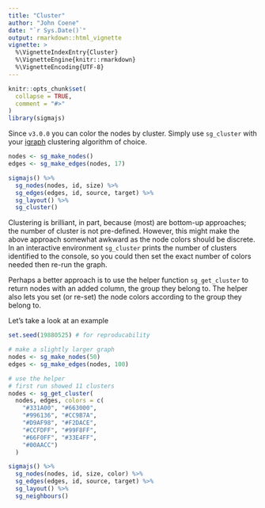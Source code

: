 ```yaml
---
title: "Cluster"
author: "John Coene"
date: "`r Sys.Date()`"
output: rmarkdown::html_vignette
vignette: >
  %\VignetteIndexEntry{Cluster}
  %\VignetteEngine{knitr::rmarkdown}
  %\VignetteEncoding{UTF-8}
---
```


```r
knitr::opts_chunk$set(
  collapse = TRUE,
  comment = "#>"
)
library(sigmajs)
```

Since `v3.0.0` you can color the nodes by cluster. Simply use `sg_cluster` with your [igraph](http://igraph.org/r/) clustering algorithm of choice.

```r
nodes <- sg_make_nodes() 
edges <- sg_make_edges(nodes, 17)

sigmajs() %>% 
  sg_nodes(nodes, id, size) %>% 
  sg_edges(edges, id, source, target) %>% 
  sg_layout() %>% 
  sg_cluster()
```

Clustering is brilliant, in part, because (most) are bottom-up approaches; the number of cluster is not pre-defined. However, this might make the above approach somewhat awkward as the node colors should be discrete. In an interactive environment `sg_cluster` prints the number of clusters identified to the console, so you could then set the exact number of colors needed then re-run the graph.

Perhaps a better approach is to use the helper function `sg_get_cluster` to return nodes with an added column, the group they belong to. The helper also lets you set (or re-set) the node colors according to the group they belong to.

Let's take a look at an example

```r
set.seed(19880525) # for reproducability

# make a slightly larger graph
nodes <- sg_make_nodes(50)
edges <- sg_make_edges(nodes, 100)

# use the helper
# first run showed 11 clusters
nodes <- sg_get_cluster(
  nodes, edges, colors = c(
    "#331A00", "#663000",
    "#996136", "#CC9B7A",
    "#D9AF98", "#F2DACE",
    "#CCFDFF", "#99F8FF",
    "#66F0FF", "#33E4FF",
    "#00AACC")
  )

sigmajs() %>% 
  sg_nodes(nodes, id, size, color) %>% 
  sg_edges(edges, id, source, target) %>% 
  sg_layout() %>% 
  sg_neighbours()
```